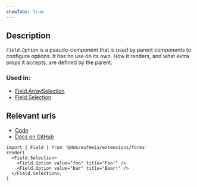 ```yaml
---
showTabs: true
---
```


## Description

`Field.Option` is a pseudo-component that is used by parent components to configure options. It has no use on its own. How it renders, and what extra props it accepts, are defined by the parent.

### Used in:

- [Field.ArraySelection](/uilib/extensions/forms/base-fields/ArraySelection/)
- [Field.Selection](/uilib/extensions/forms/base-fields/Selection/)

## Relevant urls

- [Code](https://github.com/dnbexperience/eufemia/tree/main/packages/dnb-eufemia/src/extensions/forms/base-fields/Option)
- [Docs on GitHub](https://github.com/dnbexperience/eufemia/tree/main/packages/dnb-design-system-portal/src/docs/uilib/extensions/forms/base-fields/Option)

```tsx
import { Field } from '@dnb/eufemia/extensions/forms'
render(
  <Field.Selection>
    <Field.Option value="foo" title="Foo!" />
    <Field.Option value="bar" title="Baar!" />
  </Field.Selection>,
)
```
